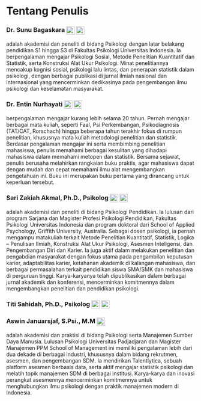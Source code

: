 # Tentang Penulis {.unnumbered}

### Dr. Sunu Bagaskara [![](images/gs.png){width="22" style="vertical-align:middle;"}](#0) [![](images/orcid.png){width="22" style="vertical-align:middle;"}](#0) {.unnumbered .unlisted}

adalah akademisi dan peneliti di bidang Psikologi dengan latar belakang pendidikan S1 hingga S3 di Fakultas Psikologi Universitas Indonesia. Ia berpengalaman mengajar Psikologi Sosial, Metode Penelitian Kuantitatif dan Statistik, serta Konstruksi Alat Ukur Psikologi. Minat penelitiannya mencakup kognisi sosial, psikologi lalu lintas, dan penerapan statistik dalam psikologi, dengan berbagai publikasi di jurnal ilmiah nasional dan internasional yang mencerminkan dedikasinya pada pengembangan ilmu psikologi dan keselamatan masyarakat.

### Dr. Entin Nurhayati [![](images/gs.png){width="22" style="vertical-align:middle;"}](#0) [![](images/orcid.png){width="22" style="vertical-align:middle;"}](#0) {.unnumbered .unlisted}

berpengalaman mengajar kurang lebih selama 20 tahun. Pernah mengajar berbagai mata kuliah, seperti Faal, Psi Perkembangan, Psikodiagnosis (TAT/CAT, Rorschach) hingga beberapa tahun terakhir fokus di rumpun penelitian, khususnya mata kuliah metodologi penelitian dan statistik. Berdasar pengalaman mengajar ini serta membimbing penelitian mahasiswa, penulis memahami berbagai kesulitan yang dihadapi mahasiswa dalam memahami metopen dan statistik. Bersama sejawat, penulis berusaha melahirkan rangkaian buku praktis, agar mahasiswa dapat dengan mudah dan cepat memahami ilmu alat mengembangkan pengetahuan ini. Buku ini merupakan buku pertama yang dirancang untuk keperluan tersebut.

### Sari Zakiah Akmal, Ph.D., Psikolog [![](images/gs.png){width="22" style="vertical-align:middle;"}](#0) [![](images/orcid.png){width="22" style="vertical-align:middle;"}](#0) {.unnumbered .unlisted}

adalah akademisi dan peneliti di bidang Psikologi Pendidikan. Ia lulusan dari program Sarjana dan Magister Profesi Psikologi Pendidikan, Fakultas Psikologi Universitas Indonesia dan program doktoral dari School of Applied Psychology, Griffith University, Australia. Sebagai dosen psikologi, ia pernah mengampu matakuliah terkait Metode Penelitian Kuantitatif, Statistik, Logika – Penulisan Ilmiah, Konstruksi Alat Ukur Psikologi, Asesmen Inteligensi, dan Pengembangan Diri dan Karier. Ia juga aktif dalam melakukan penelitian dan pengabdian masyarakat dengan fokus utama pada pengambilan keputusan karier, adaptabilitas karier, ketahanan akademik di kalangan mahasiswa, dan berbagai permasalahan terkait pendidikan siswa SMA/SMK dan mahasiswa di perguruan tinggi. Karya-karyanya telah dipublikasikan dalam berbagai jurnal akademik dan konferensi, mencerminkan komitmennya dalam mengembangkan penelitian dan pendidikan psikologi.

### Titi Sahidah, Ph.D., Psikolog [![](images/gs.png){width="22" style="vertical-align:middle;"}](#0) [![](images/orcid.png){width="22" style="vertical-align:middle;"}](#0) {.unnumbered .unlisted}

### Aswin Januarsjaf, S.Psi., M.M [![](images/li.png){width="22" style="vertical-align:middle;"}](#0) {.unnumbered .unlisted}

adalah akademisi dan praktisi di bidang Psikologi serta Manajemen Sumber Daya Manusia. Lulusan Psikologi Universitas Padjadjaran dan Magister Manajemen PPM School of Management ini memiliki pengalaman lebih dari dua dekade di berbagai industri, khususnya dalam bidang rekrutmen, asesmen, dan pengembangan SDM. Ia mendirikan Talentlytica, sebuah platform asesmen berbasis data, serta aktif mengajar statistik psikologi dan melatih topik manajemen SDM di berbagai institusi. Karya-karya dan inovasi perangkat asesmennya mencerminkan komitmennya untuk menghubungkan ilmu psikologi dengan praktik manajemen modern di Indonesia.
